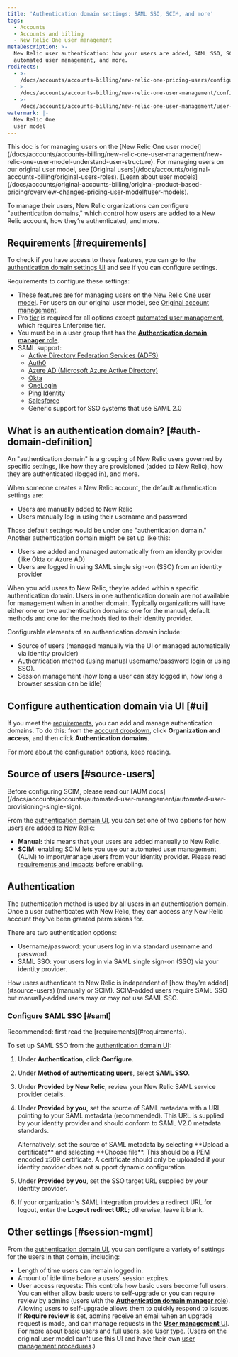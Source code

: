 ```yaml
---
title: 'Authentication domain settings: SAML SSO, SCIM, and more'
tags:
  - Accounts
  - Accounts and billing
  - New Relic One user management
metaDescription: >-
  New Relic user authentication: how your users are added, SAML SSO, SCIM,
  automated user management, and more.
redirects:
  - >-
    /docs/accounts/accounts-billing/new-relic-one-pricing-users/configure-authentication-domains
  - >-
    /docs/accounts/accounts-billing/new-relic-one-user-management/configure-authentication-domains-sso
  - >-
    /docs/accounts/accounts-billing/new-relic-one-user-management/user-authentication-saml-sso-scim-more
watermark: |-
  New Relic One
  user model
---
```


<Callout variant="important">
  This doc is for managing users on the [New Relic One user model](/docs/accounts/accounts-billing/new-relic-one-user-management/new-relic-one-user-model-understand-user-structure). For managing users on our original user model, see [Original users](/docs/accounts/original-accounts-billing/original-users-roles). [Learn about user models](/docs/accounts/original-accounts-billing/original-product-based-pricing/overview-changes-pricing-user-model#user-models).
</Callout>

To manage their users, New Relic organizations can configure "authentication domains," which control how users are added to a New Relic account, how they’re authenticated, and more.

## Requirements [#requirements]

To check if you have access to these features, you can go to the [authentication domain settings UI](#ui) and see if you can configure settings.

Requirements to configure these settings:

* These features are for managing users on the [New Relic One user model](/docs/accounts/accounts-billing/new-relic-one-pricing-users/users-roles). For users on our original user model, see [Original account management](/docs/accounts/original-accounts-billing).
* Pro [tier](https://newrelic.com/pricing) is required for all options except [automated user management](/docs/accounts/accounts/automated-user-management/automated-user-provisioning-single-sign), which requires Enterprise tier.
* You must be in a user group that has the [**Authentication domain manager** role](/docs/accounts/accounts-billing/new-relic-one-pricing-users/users-roles#standard-roles).
* SAML support:
  * [Active Directory Federation Services (ADFS)](http://technet.microsoft.com/en-us/library/hh831502.aspx "Link opens in a new window")
  * [Auth0](http://developers.auth0.com/newrelic "Link opens in a new window")
  * [Azure AD (Microsoft Azure Active Directory)](https://docs.microsoft.com/en-us/azure/active-directory/saas-apps/new-relic-tutorial "Link opens in a new window")
  * [Okta](http://www.okta.com/newrelic "Link opens in a new window")
  * [OneLogin](http://www.onelogin.com/partners/app-partners/new-relic/ "Link opens in a new window")
  * [Ping Identity](https://www.pingidentity.com/en.html)
  * [Salesforce](http://wiki.developerforce.com/page/Configuring-SAML-SSO-to-NewRelic "Link opens in a new window")
  * Generic support for SSO systems that use SAML 2.0

## What is an authentication domain? [#auth-domain-definition]

An "authentication domain" is a grouping of New Relic users governed by specific settings, like how they are provisioned (added to New Relic), how they are authenticated (logged in), and more.  

When someone creates a New Relic account, the default authentication settings are:

* Users are manually added to New Relic
* Users manually log in using their username and password

Those default settings would be under one "authentication domain." Another authentication domain might be set up like this:

* Users are added and managed automatically from an identity provider (like Okta or Azure AD)
* Users are logged in using SAML single sign-on (SSO) from an identity provider

When you add users to New Relic, they’re added within a specific authentication domain. Users in one authentication domain are not available for management when in another domain. Typically organizations will have either one or two authentication domains: one for the manual, default methods and one for the methods tied to their identity provider.

Configurable elements of an authentication domain include:

* Source of users (managed manually via the UI or managed automatically via identity provider)
* Authentication method (using manual username/password login or using SSO).
* Session management (how long a user can stay logged in, how long a browser session can be idle)

## Configure authentication domain via UI [#ui]

If you meet the [requirements](#requirements), you can add and manage authentication domains. To do this: from the [account dropdown](/docs/using-new-relic/welcome-new-relic/get-started/glossary#account-dropdown), click **Organization and access**, and then click **Authentication domains**.

For more about the configuration options, keep reading.

## Source of users [#source-users]

<Callout variant="tip">
  Before configuring SCIM, please read our [AUM docs](/docs/accounts/accounts/automated-user-management/automated-user-provisioning-single-sign).
</Callout>

From the [authentication domain UI](#ui), you can set one of two options for how users are added to New Relic:

* **Manual:** this means that your users are added manually to New Relic.
* **SCIM:** enabling SCIM lets you use our automated user management (AUM) to import/manage users from your identity provider. Please read [requirements and impacts](/docs/accounts/accounts/automated-user-management/automated-user-provisioning-single-sign) before enabling.

## Authentication

The authentication method is used by all users in an authentication domain. Once a user authenticates with New Relic, they can access any New Relic account they've been granted permissions for.

There are two authentication options:

* Username/password: your users log in via standard username and password.
* SAML SSO: your users log in via SAML single sign-on (SSO) via your identity provider.

<Callout variant="tip">
  How users authenticate to New Relic is independent of [how they're added](#source-users) (manually or SCIM). SCIM-added users require SAML SSO but manually-added users may or may not use SAML SSO.
</Callout>

### Configure SAML SSO [#saml]

<Callout variant="tip">
  Recommended: first read the [requirements](#requirements).
</Callout>

To set up SAML SSO from the [authentication domain UI](#ui):

1. Under **Authentication**, click **Configure**.
2. Under **Method of authenticating users**, select **SAML SSO**.
3. Under **Provided by New Relic**, review your New Relic SAML service provider details.
4. Under **Provided by you**, set the source of SAML metadata with a URL pointing to your SAML metadata (recommended). This URL is supplied by your identity provider and should conform to SAML V2.0 metadata standards.

   <Callout variant="tip">
     Alternatively, set the source of SAML metadata by selecting **Upload a certificate** and selecting **Choose file**. This should be a PEM encoded x509 certificate. A certificate should only be uploaded if your identity provider does not support dynamic configuration.
   </Callout>
5. Under **Provided by you**, set the SSO target URL supplied by your identity provider.
6. If your organization's SAML integration provides a redirect URL for logout, enter the **Logout redirect URL**; otherwise, leave it blank.

## Other settings [#session-mgmt]

From the [authentication domain UI](#ui), you can configure a variety of settings for the users in that domain, including:

* Length of time users can remain logged in.
* Amount of idle time before a users' session expires. 
* User access requests: This controls how basic users become full users. You can either allow basic users to self-upgrade or you can require review by admins (users with the [**Authentication domain manager** role](/docs/accounts/accounts-billing/new-relic-one-user-management/new-relic-one-user-model-understand-user-structure/#standard-roles)). Allowing users to self-upgrade allows them to quickly respond to issues. If **Require review** is set, admins receive an email when an upgrade request is made, and can manage requests in the [**User management** UI](/docs/accounts/accounts-billing/new-relic-one-user-management/add-manage-users-groups-roles/#where). For more about basic users and full users, see [User type](/docs/accounts/accounts-billing/new-relic-one-user-management/new-relic-one-user-model-understand-user-structure/#user-type). (Users on the original user model can't use this UI and have their own [user management procedures](/docs/accounts/original-accounts-billing/original-users-roles/users-roles-original-user-model/#user-type).)
